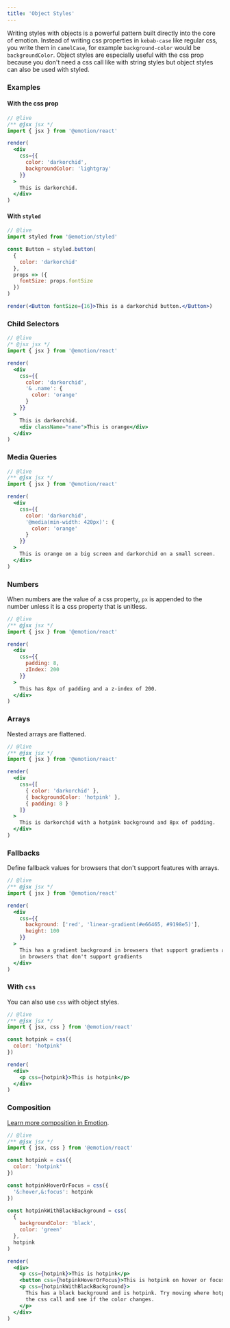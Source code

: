 ```yaml
---
title: 'Object Styles'
---
```


Writing styles with objects is a powerful pattern built directly into the core of emotion. Instead of writing css properties in `kebab-case` like regular css, you write them in `camelCase`, for example `background-color` would be `backgroundColor`. Object styles are especially useful with the css prop because you don't need a css call like with string styles but object styles can also be used with styled.

### Examples

#### With the css prop

```jsx
// @live
/** @jsx jsx */
import { jsx } from '@emotion/react'

render(
  <div
    css={{
      color: 'darkorchid',
      backgroundColor: 'lightgray'
    }}
  >
    This is darkorchid.
  </div>
)
```

#### With `styled`

```jsx
// @live
import styled from '@emotion/styled'

const Button = styled.button(
  {
    color: 'darkorchid'
  },
  props => ({
    fontSize: props.fontSize
  })
)

render(<Button fontSize={16}>This is a darkorchid button.</Button>)
```

### Child Selectors

```jsx
// @live
/* @jsx jsx */
import { jsx } from '@emotion/react'

render(
  <div
    css={{
      color: 'darkorchid',
      '& .name': {
        color: 'orange'
      }
    }}
  >
    This is darkorchid.
    <div className="name">This is orange</div>
  </div>
)
```

### Media Queries

```jsx
// @live
/** @jsx jsx */
import { jsx } from '@emotion/react'

render(
  <div
    css={{
      color: 'darkorchid',
      '@media(min-width: 420px)': {
        color: 'orange'
      }
    }}
  >
    This is orange on a big screen and darkorchid on a small screen.
  </div>
)
```

### Numbers

When numbers are the value of a css property, `px` is appended to the number unless it is a css property that is unitless.

```jsx
// @live
/** @jsx jsx */
import { jsx } from '@emotion/react'

render(
  <div
    css={{
      padding: 8,
      zIndex: 200
    }}
  >
    This has 8px of padding and a z-index of 200.
  </div>
)
```

### Arrays

Nested arrays are flattened.

```jsx
// @live
/** @jsx jsx */
import { jsx } from '@emotion/react'

render(
  <div
    css={[
      { color: 'darkorchid' },
      { backgroundColor: 'hotpink' },
      { padding: 8 }
    ]}
  >
    This is darkorchid with a hotpink background and 8px of padding.
  </div>
)
```

### Fallbacks

Define fallback values for browsers that don't support features with arrays.

```jsx
// @live
/** @jsx jsx */
import { jsx } from '@emotion/react'

render(
  <div
    css={{
      background: ['red', 'linear-gradient(#e66465, #9198e5)'],
      height: 100
    }}
  >
    This has a gradient background in browsers that support gradients and is red
    in browsers that don't support gradients
  </div>
)
```

### With `css`

You can also use `css` with object styles.

```jsx
// @live
/** @jsx jsx */
import { jsx, css } from '@emotion/react'

const hotpink = css({
  color: 'hotpink'
})

render(
  <div>
    <p css={hotpink}>This is hotpink</p>
  </div>
)
```

### Composition

[Learn more composition in Emotion](/docs/composition.md).

```jsx
// @live
/** @jsx jsx */
import { jsx, css } from '@emotion/react'

const hotpink = css({
  color: 'hotpink'
})

const hotpinkHoverOrFocus = css({
  '&:hover,&:focus': hotpink
})

const hotpinkWithBlackBackground = css(
  {
    backgroundColor: 'black',
    color: 'green'
  },
  hotpink
)

render(
  <div>
    <p css={hotpink}>This is hotpink</p>
    <button css={hotpinkHoverOrFocus}>This is hotpink on hover or focus</button>
    <p css={hotpinkWithBlackBackground}>
      This has a black background and is hotpink. Try moving where hotpink is in
      the css call and see if the color changes.
    </p>
  </div>
)
```
